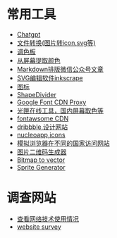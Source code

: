 # 常用工具
- [Chatgpt](https://chatgpt.com/?model=auto)
- [文件转换(图片转icon,svg等)](https://www.freeconvert.com/)  
- [调色板](https://colorhunt.co/)  
- [从屏幕提取颜色](https://pickcoloronline.com/)
- [Markdown排版微信公众号文章](https://doocs.github.io/md)
- [SVG编辑软件inkscrape](https://inkscape.org/)
- [图标](https://realfavicongenerator.net/)
- [ShapeDivider](https://www.shapedivider.app/)
- [Google Font CDN Proxy](https://gstatic.aby.pub/)
- [光匣在线工具，国内屏幕取色等](https://www.qiguangit.com/)
- [fontawsome CDN](https://cdnjs.com/libraries/font-awesome)
- [dribbble,设计网站](https://dribbble.com/)
- [nucleoapp,icons](https://nucleoapp.com/)
- [模拟浏览器在不同的国家访问网站](https://testlocal.ly/)
- [图片二维码生成器](https://www.qrpicture.com)
- [Bitmap to vector](https://vectormagic.com/)
- [Sprite Generator](https://liberatedpixelcup.github.io/Universal-LPC-Spritesheet-Character-Generator/)

# 调查网站
- [查看网络技术使用情况](https://w3techs.com/)
- [website survey](https://sitereport.netcraft.com/)


